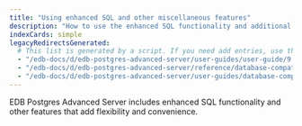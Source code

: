 ```yaml
---
title: "Using enhanced SQL and other miscellaneous features"
description: "How to use the enhanced SQL functionality and additional productivity features included in EDB Postgres Advanced Server"
indexCards: simple
legacyRedirectsGenerated:
  # This list is generated by a script. If you need add entries, use the `legacyRedirects` key.
  - "/edb-docs/d/edb-postgres-advanced-server/user-guides/user-guide/9.6/EDB_Postgres_Advanced_Server_Guide.1.60.html"
  - "/edb-docs/d/edb-postgres-advanced-server/reference/database-compatibility-for-oracle-developers-reference-guide/9.6/Database_Compatibility_for_Oracle_Developers_Reference_Guide.1.032.html"
  - "/edb-docs/d/edb-postgres-advanced-server/user-guides/database-compatibility-for-oracle-developers-guide/9.5/Database_Compatibility_for_Oracle_Developers_Guide.1.062.html"
---
```


<div id="enhanced_sql_and_other_misc_features" class="registered_link"></div>

EDB Postgres Advanced Server includes enhanced SQL functionality and other features that add flexibility and convenience. 


